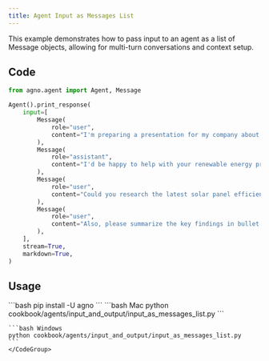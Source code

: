 ```yaml
---
title: Agent Input as Messages List
---
```


This example demonstrates how to pass input to an agent as a list of Message objects, allowing for multi-turn conversations and context setup.

## Code

```python cookbook/agents/input_and_output/input_as_messages_list.py
from agno.agent import Agent, Message

Agent().print_response(
    input=[
        Message(
            role="user",
            content="I'm preparing a presentation for my company about renewable energy adoption.",
        ),
        Message(
            role="assistant",
            content="I'd be happy to help with your renewable energy presentation. What specific aspects would you like me to focus on?",
        ),
        Message(
            role="user",
            content="Could you research the latest solar panel efficiency improvements in 2024?",
        ),
        Message(
            role="user",
            content="Also, please summarize the key findings in bullet points for my slides.",
        ),
    ],
    stream=True,
    markdown=True,
)
```

## Usage

<Steps>
  <Snippet file="create-venv-step.mdx" />

  <Step title="Install libraries">
    ```bash
    pip install -U agno
    ```
  </Step>

  <Step title="Run Agent">
    <CodeGroup>
    ```bash Mac
    python cookbook/agents/input_and_output/input_as_messages_list.py
    ```
    
    ```bash Windows  
    python cookbook/agents/input_and_output/input_as_messages_list.py
    ```
    </CodeGroup>
  </Step>
</Steps>